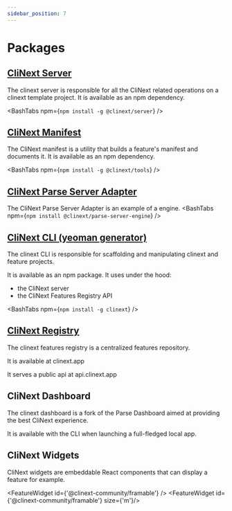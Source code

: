 ```yaml
---
sidebar_position: 7
---
```



# Packages

## [CliNext Server](https://github.com/clinext-core/clinext-engine)

The clinext server is responsible for all the CliNext related operations on a clinext template project.
It is available as an npm dependency.

<BashTabs npm={`npm install -g @clinext/server`} />

## [CliNext Manifest](https://github.com/clinext-core/clinext-manifest)

The CliNext manifest is a utility that builds a feature's manifest and documents it.
It is available as an npm dependency.

<BashTabs npm={`npm install -g @clinext/tools`} />

## [CliNext Parse Server Adapter](https://github.com/clinext-core/parse-server-engine)

The CliNext Parse Server Adapter is an example of a engine.
<BashTabs npm={`npm install @clinext/parse-server-engine`} />

## [CliNext CLI (yeoman generator)](https://github.com/clinext-core/generator-clinext)

The clinext CLI is responsible for scaffolding and manipulating clinext and feature projects.

It is available as an npm package. It uses under the hood:
- the CliNext server 
- the CliNext Features Registry API

<BashTabs npm={`npm install -g clinext`} />


## [CliNext Registry](https://clinext.app)

The clinext features registry is a centralized  features repository.

It is available at clinext.app

It serves a public api at api.clinext.app

## CliNext Dashboard

The clinext dashboard is a fork of the Parse Dashboard aimed at providing the best CliNext experience.

It is available with the CLI when launching a full-fledged local app.

## CliNext Widgets

CliNext widgets are embeddable React components that can display a feature for example.

<FeatureWidget id={'@clinext-community/framable'} />
<FeatureWidget id={'@clinext-community/framable'} size={'m'}/>